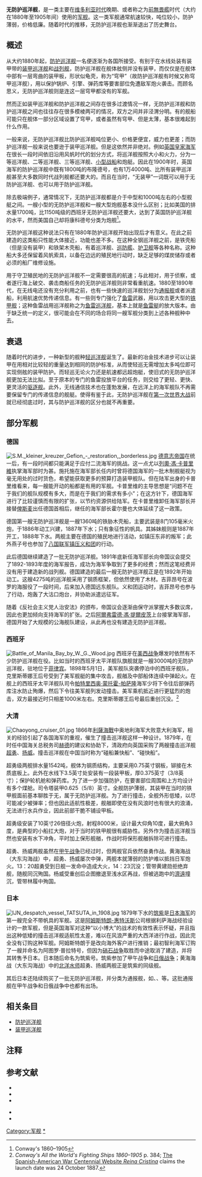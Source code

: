 {{Refimprove|time=2022-03-07T00:26:20+00:00}}
'''无防护巡洋舰'''，是一类主要在[[维多利亚时代|维多利亚时代]]晚期、或者称之为[[前無畏艦|前無畏艦]]时代（大约在1880年至1905年间）使用的[[军舰|军舰]]。这一类军舰通常航速较快，吨位较小，防护薄弱，价格低廉。随着时代的推移，无防护巡洋舰也渐渐退出了历史舞台。

== 概述 ==
从大约1880年起，[[防护巡洋舰|防护巡洋舰]]一名便逐渐为各国所接受。有别于在水线处装有装甲带的[[装甲巡洋舰|装甲巡洋舰]]和[[战列舰|战列舰]]，防护巡洋舰在舰体舷侧并没有装甲，而仅仅是在舰体中部有一层弯曲的装甲板，形状似龟壳，称为“穹甲”（故防护巡洋舰有时候又称穹甲巡洋舰），用以保护锅炉、引擎、弹药库等要害部位免遭敌军炮火袭击。而顾名思义，无防护巡洋舰则是连这一层穹甲都没有的军舰。

然而正如装甲巡洋舰和防护巡洋舰之间存在很多过渡情况一样，无防护巡洋舰和防护巡洋舰之间也往往存在很多模棱两可的情况，双方之间并非泾渭分明。有的舰船可能只在舰体一部分区域设置了穹甲，或者虽然有穹甲、但是太薄，基本很难起到什么作用。

一般来说，无防护巡洋舰比防护巡洋舰吨位更小、价格更便宜，威力也更差；而防护巡洋舰一般来说也要逊于装甲巡洋舰。但是这依然并非绝对。例如[[英国皇家海军|英国皇家海军]]在很长一段时间依旧沿用风帆时代的划分方式，将巡洋舰按照大小和火力，分为一等巡洋舰、二等巡洋舰、三等巡洋舰、[[小型风帆战船|小型战船]]和炮艇。因此在1900年时，英国海军的防护巡洋舰中既有1800吨的布隆德号，也有1万4000吨、比所有装甲巡洋舰甚至大多数同时代战列舰都还要大的{{link|威武级巡洋舰|Powerful-class cruiser|威武级}}。而且在当时，“无装甲”一词既可以用于无防护巡洋舰、也可以用于防护巡洋舰。

除去极端例子，通常情况下，无防护巡洋舰都是介于中型和1000吨左右的小型舰艇之间。一艘小型的无防护巡洋舰和一艘大型炮舰基本没什么区别；比如美国的{{link-en|康科德号炮舰 (PG-3)|USS Concord (PG-3)|康科德号}}排水量1700吨，比1150吨级的西班牙无防护巡洋舰{{link-en|维拉斯科级无防护巡洋舰|Velasco-class cruiser|维拉斯科级}}还要大，达到了英国防护巡洋舰的水平，然而美国自己却将康科德号分类为炮舰<ref name=con1>Conway's 1860–1905</ref>。

无防护巡洋舰这种说法只有在1880年防护巡洋舰开始出现后才有意义。在此之前建造的这类船只性能大体接近，功能也差不多。在这种全钢巡洋舰之前，是铁壳船（但是没有装甲）和铁架木壳船，有着巡洋舰、[[巡防艦|巡防艦]]、[[护卫舰|护卫舰]]等各种名称。这种船大多还保留着风帆索具，以备在边远的殖民地行动时，缺乏足够的煤炭储存或者必须的船厂维修设施。

用于守卫殖民地的无防护巡洋舰不一定需要很高的航速；与此相对，用于侦察，或者遂行海上破交、袭击商船任务的无防护巡洋舰则非常看重航速。1880至1890年代，在无线电还没有充分利用之前，也有一些快速的巡洋舰划分为[[通报舰|通报舰]]或者派遣船，利用航速优势传递信息。有一些则专门强化了[[鱼雷|鱼雷]]武器，用以攻击更大型的[[铁甲舰|铁甲舰]]；这种鱼雷战用巡洋舰称之为[[鱼雷巡洋舰|鱼雷巡洋舰]]，基本上就是[[鱼雷艇|鱼雷艇]]的放大版本。由于缺乏统一的定义，很可能会在不同的场合将同一艘军舰分类到上述各种舰种中去。

== 衰退 ==
随着时代的进步，一种新型的舰种[[轻巡洋舰|轻巡洋舰]]诞生了。最新的冶金技术进步可以让装甲在用相对比较轻的重量达到相同的防护标准，从而使轻巡无需增加太多吨位即可实现侧舷的装甲防护。而轻巡无论火力还是航速都远超炮艇，使旧式的无防护巡洋舰更加无法比拟。至于原本的专门的鱼雷投放平台的任务，则交给了更轻、更快、更灵活的[[驱逐舰|驱逐舰]]。此外，无线通信技术也在蓬勃发展，在远洋上的海军舰队不再需要保留专门的传递信息的舰艇。使得有鉴于此，无防护巡洋舰在[[第一次世界大战|第一次世界大战]]前就已经彻底过时，其与防护巡洋舰的区分也就不再重要。

== 部分军舰 ==
=== 德国 ===
[[File:S.M._kleiner_kreuzer_Gefion_-_restoration,_borderless.jpg|left]]
[[德意志帝国|德意志帝国]]在统一后，有一段时间都只能满足于应付二流海军的挑战。这一点尤以[[列奧·馮·卡普里維|列奧·馮·卡普里維]]执掌海军部时为甚。施托施在海军部长任内时曾将德国海军的一批木制舰艇视为毫无用处的过时货色，希望能获取更多的预算打造装甲舰队。但在陆军出身的卡普里维看来，每一艘能开动的船都是有用的军舰。卡普里维的主导思想是“问题不在于我们的舰队规模有多大，而是在于我们的需求有多小”；在这方针下，德国海军进行了比较谨慎而有限的扩张，以节约资源供给陆军。在卡普里维卸任海军部长并接替[[俾斯麦|俾斯麦]]出任德国首相后，继任的海军部长霍尔曼也大体延续了这一政策。{{cfn|劳伦斯|p=157}}

德国第一艘无防护巡洋舰{{link-en|燕子号无防护巡洋舰|SMS Schwalbe|燕子号}}是一艘1360吨的铁胁木壳船，主要武装是8门105毫米火炮，于1886年动工兴建，1887年下水；只有象征性的帆具{{cfn|劳伦斯|p=157}}。其姊妹舰{{link-en|食雀鹰号无防护巡洋舰|SMS Sperber|食雀鹰号}}则是1887年开工，1888年下水。两舰主要在德国的殖民地进行活动，如镇压东非的叛军{{cfn|Hildebrand|Röhr|Steinmetz|y=1993|p=145}}；此外燕子号也参加了[[义和团运动|八国联军镇压义和团]]的行动{{cfn|Hildebrand|Röhr|Steinmetz|y=1993|p=146}}。

此后德国继续建造了一批无防护巡洋舰。1891年底新任海军部长向帝国议会提交了1892-1893年度的海军报告，成功为海军争取到了更多的经费；然而这笔经费并没有用于建造新的战列舰{{cfn|劳伦斯|p=157}}。德国建造的最后一艘无防护巡洋舰{{link-en|吉菲昂号无防护巡洋舰|SMS Gefion|吉菲昂号}}正是在1892年开始动工。这艘4275吨的巡洋舰采用了钢质框架，但依然使用了木材。吉菲昂号在波罗的海服役了一段时间，后来加入德国远东舰队。义和团运动时，吉菲昂号也参与了行动，炮轰了大沽口炮台，并协助派遣远征军{{cfn|Xiang|y=2003|p=282}}。

随着《反社会主义党人治安法》的颁布，帝国议会逐渐由保守派掌握大多数议席，因此也更加倾向支持海军的扩张。之后[[阿爾弗雷德·馮·鐵必制|阿爾弗雷德·馮·提爾皮茨]]上台接掌海军部，德国开始了大规模的公海舰队建设，从此再也没有建造无防护巡洋舰。

=== 西班牙 ===
[[File:Battle_of_Manila_Bay_by_W._G._Wood.jpg|thumb]]
西班牙在[[美西战争|美西战争]]爆发时依然有不少防护巡洋舰在役。比如当时的西班牙太平洋舰队旗舰{{link-en|克里斯蒂娜王后号无防护巡洋舰|Spanish cruiser Reina Cristina|克里斯蒂娜王后号}}就是一艘3000吨的无防护巡洋舰，驻地位于[[菲律宾|菲律宾]]。1898年5月1日{{link-en|马尼拉湾海战|Battle of Manila Bay}}，美军舰队突袭停泊中的西班牙舰队，克里斯蒂娜王后号受到了美军舰艇的集中攻击，舰艏及中部船体连续中弹起火。在舰上的西班牙太平洋舰队司令[[帕特里西奥·蒙托霍-帕萨隆|帕特里西奥·蒙托霍-帕萨隆]]海军少将下令往后部弹药库注水防止殉爆，然后下令往美军舰列发动撞击。美军乘机抵近进行更猛烈的炮击，双方最接近时只相差1000米左右。克里斯蒂娜王后号最后重创沉没。<ref name="Conway p. 384">''Conway's All the World's Fighting Ships 1860–1905'' p. 384;  [http://spanamwar.com/Reinacristina.htm The Spanish-American War Centennial Website ''Reina Cristina''] {{Wayback|url=http://spanamwar.com/Reinacristina.htm |date=20210114015801 }} claims the launch date was 24 October 1887.</ref>

=== 大清 ===
[[File:Chaoyong_cruiser_01.jpg|left]]
1866年[[利薩海戰_(1866年)|利薩海戰]]中奥地利海军大败意大利海军，相关的经验引起了各国海军的重视，催生了撞击巡洋舰这样一种设计。1879年，在时任中国海关总税务司[[赫德|赫德]]的建议和协助下，清政府向英国采购了两艘撞击巡洋舰[[超勇級巡洋艦|超勇]]、[[超勇級巡洋艦|扬威]]。撞击巡洋舰在中国当时称为“碰船兼快船”、“碰快船”。{{cfn|陈悦|y=2015|p=33}}

超勇级两舰排水量1542吨，舰体为钢质结构，主要采用0.75英寸钢板，铆接在木质底板上。此外在水线下3.5英寸处安装有一段装甲板，厚0.375英寸（3/8英寸）；保护轮机舱和弹药库。为了进一步加强防护，在要害部位周围和上方均设计有多个煤舱。司令塔装甲0.625（5/8）英寸。全舰防护薄弱，其装甲在当时的铁甲舰面前基本聊胜于无，属于无防护巡洋舰。为了进行撞击，全舰外形低矮，以尽可能减少被弹率；但也因此适航性极差，舰艏即使在没有风浪时也有很大的浪涌，无法进行水兵作业，因此前部干脆不铺设甲板。{{cfn|陈悦|y=2015|p=37}}

超勇级安装了10英寸26倍径火炮，射程8000米，设计最大仰角10度，最大俯角3度，是典型的小船扛大炮，对于当时的铁甲舰很有威胁性。另外作为撞击巡洋舰当然也安装有水下冲角，平时加上保形舰艏，作战时将保形舰艏拆除可进行撞击。{{cfn|陈悦|y=2015|p= 38}}

{{main|黄海海战 (1894年)}}
超勇、扬威两舰虽然在[[甲午战争|甲午战争]]已经过时，但两舰官兵依然奋勇作战。黄海海战（大东沟海战）中，超勇、扬威屡次中弹，两舰本就薄弱的防护难以抵挡日军炮火。13：20超勇受到日舰一发命中造成大火，14：23沉没；管带黄建勋拒绝弃舰，随舰同沉殉国。杨威受重创后企图撤退至浅水区再战，但被逃跑中的[[濟遠艦|濟遠]]撞沉，管带林履中殉国。{{cfn|陈悦|y=2015|pp=52-53}}

=== 日本 ===
[[File:IJN_despatch_vessel_TATSUTA_in_1908.jpg|thumb]]
1879年下水的[[筑紫号巡洋舰|筑紫]]是[[大日本帝国海军|日本海军]]的第一艘完全不带帆具的军舰。这是[[阿姆斯特朗-惠特沃斯|阿姆斯特朗-惠特沃斯]]公司根据利萨海战经验设计的一款军舰，但是英国海军对这种“以小博大”的战术的有效性表示怀疑，并且指出这种低矮的撞击巡洋舰适航性太差，难以在风浪严重的大西洋进行作战，因此完全没有订购这种军舰。阿姆斯特朗于是改向海外客户进行推销；最初智利海军订购了一艘并命名为阿图罗·普拉特号，但因为[[硝石战争|硝石战争]]取胜而中途取消了建造，并将其转售予日本。日本随后命名为筑紫号。筑紫参加了甲午战争和[[日俄战争|日俄战争]]；黄海海战（大东沟海战）中的[[北洋水师|北洋水师]]超勇、扬威两舰正是筑紫的同级舰。

其后日本还陆续购买了一批无防护巡洋舰，并分类为通报舰，如{{link-ja|千早号通报舰|千早 (通報艦)|千早}}、{{link-ja|宫古号通报舰|宮古 (通報艦)|宫古}}、{{link-ja|龙田号通报舰|龍田 (通報艦)|龙田}}等。这批通报舰在甲午战争和日俄战争中也都有出场。

== 相关条目 ==
* [[防护巡洋舰|防护巡洋舰]]
* [[装甲巡洋舰|装甲巡洋舰]]

== 注释 ==
{{reflist|2}}

== 参考文献 ==
* {{cite book|title=Conway's All the World's Fighting Ships 1860–1905|url=https://archive.org/details/conwaysallworlds0000unse_l2e2|editor=Gardiner, Robert|publisher=Mayflower Books|location=New York|year=1979|isbn=0-8317-0302-4}}
* {{cite book|last=Xiang|first=Lanxin |title=The Origins of the Boxer War: A Multinational Study |publisher=Routledge|year=2003|location=London|isbn=0-7007-1563-0| ref = harv}}
* {{cite book| last1 = Hildebrand| first1 = Hans H.| last2 = Röhr| first2 = Albert| last3 = Steinmetz| first3 = Hans-Otto| year = 1993| title = Die Deutschen Kriegsschiffe (Volume 7)| publisher = Mundus Verlag| location = Ratingen, DE|asin=B003VHSRKE |asin-tld=de | ref = harv}}

* {{cite book | author = 陈悦 | year = 2015 | title = 北洋海军舰船志 | publisher = 山东画报出版社 | isbn = 978-7-5474-1387-6 | ref = harv}}
*{{cite book|author=劳伦斯·桑德豪斯 |translator=NAVAL+工作室|year=2013|title=德国海军的崛起 走向海上霸权|publisher=北京艺术与科学电子出版社|isbn=978-7-89429-177-6|location=北京|language=zh-cn|ref={{SfnRef|劳伦斯}}|url=https://max.book118.com/html/2019/0415/8122056016002017.shtm|accessdate=2020-04-15|archive-date=2021-12-06|archive-url=https://web.archive.org/web/20211206002657/https://max.book118.com/html/2019/0415/8122056016002017.shtm|dead-url=no}}
{{19世纪和20世纪作战舰只类型}}

[[Category:军舰|Category:军舰]]
[[Category:巡洋舰|*]]